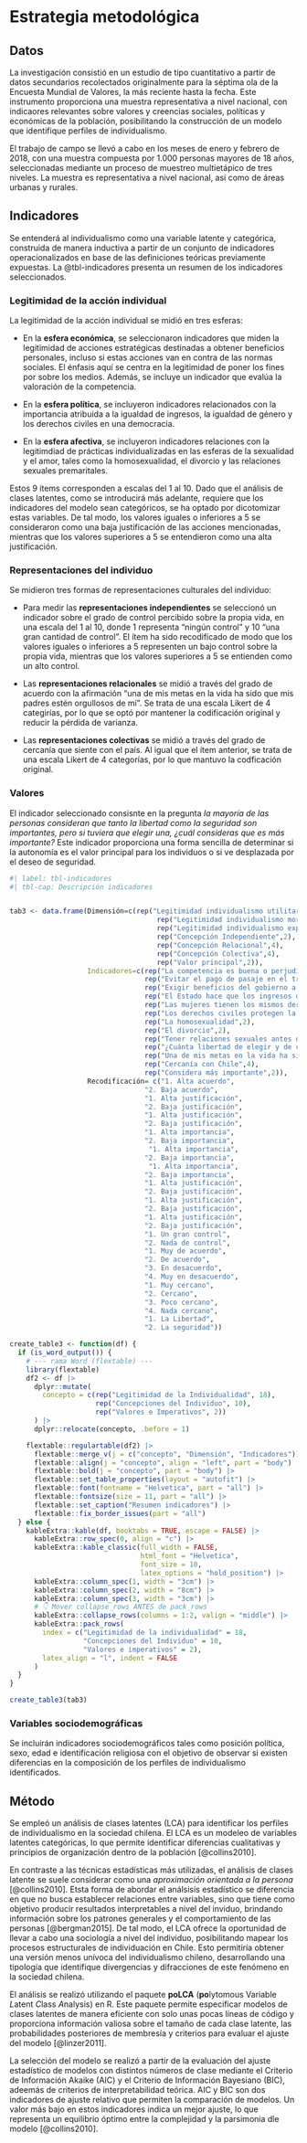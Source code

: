 # Estrategia metodológica

## Datos

La investigación consistió en un estudio de tipo cuantitativo a partir de datos secundarios recolectados originalmente para la séptima ola de la Encuesta Mundial de Valores, la más reciente hasta la fecha. Este instrumento proporciona una muestra representativa a nivel nacional, con indicaores relevantes sobre valores y creencias sociales, políticas y económicas de la población, posibilitando la construcción de un modelo que identifique perfiles de individualismo. 

El trabajo de campo se llevó a cabo en los meses de enero y febrero de 2018, con una muestra compuesta por 1.000 personas mayores de 18 años, seleccionadas mediante un proceso de muestreo multietápico de tres niveles. La muestra es representativa a nivel nacional, así como de áreas urbanas y rurales.

## Indicadores

Se entenderá al individualismo como una variable latente y categórica, construida de manera inductiva a partir de un conjunto de indicadores operacionalizados en base de las definiciones teóricas previamente expuestas. La @tbl-indicadores presenta un resumen de los indicadores seleccionados. 

### Legitimidad de la acción individual

La legitimidad de la acción individual se midió en tres esferas:

 - En la **esfera económica**, se seleccionaron indicadores que miden la legitimidad de acciones estratégicas destinadas a obtener beneficios personales, incluso si estas acciones van en contra de las normas sociales. El énfasis aquí se centra en la legitimidad de poner los fines por sobre los medios. Además, se incluye un indicador que evalúa la valoración de la competencia.
 
 - En la **esfera política**, se incluyeron indicadores relacionados con la importancia atribuida a la igualdad de ingresos, la igualdad de género y los derechos civiles en una democracia.
 
 - En la **esfera afectiva**, se incluyeron indicadores relaciones con la legitimdiad de prácticas individualizadas en las esferas de la sexualidad y el amor, tales como la homosexualidad, el divorcio y las relaciones sexuales premaritales. 
 
Estos 9 ítems corresponden a escalas del 1 al 10. Dado que el análisis de clases latentes, como se introducirá más adelante, requiere que los indicadores del modelo sean categóricos, se ha optado por dicotomizar estas variables. De tal modo, los valores iguales o inferiores a 5 se consideraron como una baja justificación de las acciones mencionadas, mientras que los valores superiores a 5 se entendieron como una alta justificación.

### Representaciones del individuo

Se midieron tres formas de representaciones culturales del individuo:

- Para medir las **representaciones independientes** se seleccionó un indicador sobre el grado de control percibido sobre la propia vida, en una escala del 1 al 10, donde 1 representa "ningún control" y 10 "una gran cantidad de control". El ítem ha sido recodificado de modo que los valores iguales o inferiores a 5 representen un bajo control sobre la propia vida, mientras que los valores superiores a 5 se entienden como un alto control.

- Las **representaciones relacionales** se midió a través del grado de acuerdo con la afirmación "una de mis metas en la vida ha sido que mis padres estén orgullosos de mí". Se trata de una escala Likert de 4 categirías, por lo que se optó por mantener la codificación original y reducir la pérdida de varianza.

- Las **representaciones colectivas** se midió a través del grado de cercanía que siente con el país. Al igual que el ítem anterior, se trata de una escala Likert de 4 categorías, por lo que mantuvo la codficación original. 

### Valores

El indicador seleccionado consisnte en la pregunta *la mayoría de las personas consideran que tanto la libertad como la seguridad son importantes, pero si tuviera que elegir una, ¿cuál consideras que es más importante?* Este indicador proporciona una forma sencilla de determinar si la autonomía es el valor principal para los individuos o si ve desplazada por el deseo de seguridad. 

```r
#| label: tbl-indicadores
#| tbl-cap: Descripción indicadores


tab3 <- data.frame(Dimensión=c(rep("Legitimidad individualismo utilitario", 6),
                                    rep("Legitimidad individualismo moral", 6),
                                    rep("Legitimidad individualismo expresivo", 6),
                                    rep("Concepción Independiente",2),
                                    rep("Concepción Relacional",4),
                                    rep("Concepción Colectiva",4),
                                    rep("Valor principal",2)),
                   Indicadores=c(rep("La competencia es buena o perjudicial",2),
                                 rep("Evitar el pago de pasaje en el transporte público",2),
                                 rep("Exigir beneficios del gobierno a los que no se tiene derecho",2),
                                 rep("El Estado hace que los ingresos de las personas sean iguales",2),
                                 rep("Las mujeres tienen los mismos derechos que los hombre",2),
                                 rep("Los derechos civiles protegen la libertad de la gente contra la opresión del Estado",2),
                                 rep("La homosexualidad",2),
                                 rep("El divorcio",2),
                                 rep("Tener relaciones sexuales antes del matrimonio",2),
                                 rep("¿Cuánta libertad de elegir y de control siente usted que tiene sobre la forma en que le resulta su vida?",2),
                                 rep("Una de mis metas en la vida ha sido que mis padres estén orgullosos de mi",4),
                                 rep("Cercanía con Chile",4),
                                 rep("Considera más importante",2)),
                   Recodificación= c("1. Alta acuerdo",
                                 "2. Baja acuerdo",
                                 "1. Alta justificación",
                                 "2. Baja justificación",
                                 "1. Alta justificación",
                                 "2. Baja justificación",
                                 "1. Alta importancia",
                                 "2. Baja importancia",
                                  "1. Alta importancia",
                                 "2. Baja importancia",
                                  "1. Alta importancia",
                                 "2. Baja importancia",
                                 "1. Alta justificación",
                                 "2. Baja justificación",
                                 "1. Alta justificación",
                                 "2. Baja justificación",
                                 "1. Alta justificación",
                                 "2. Baja justificación",
                                 "1. Un gran control",
                                 "2. Nada de control",
                                 "1. Muy de acuerdo",
                                 "2. De acuerdo",
                                 "3. En desacuerdo",
                                 "4. Muy en desacuerdo",
                                 "1. Muy cercano",
                                 "2. Cercano",
                                 "3. Poco cercano",
                                 "4. Nada cercano",
                                 "1. La Libertad",
                                 "2. La seguridad"))

create_table3 <- function(df) {
  if (is_word_output()) {
    # --- rama Word (flextable) ---
    library(flextable)
    df2 <- df |>
      dplyr::mutate(
        concepto = c(rep("Legitimidad de la Individualidad", 18),
                     rep("Concepciones del Individuo", 10),
                     rep("Valores e Imperativos", 2))
      ) |>
      dplyr::relocate(concepto, .before = 1)

    flextable::regulartable(df2) |>
      flextable::merge_v(j = c("concepto", "Dimensión", "Indicadores")) |>
      flextable::align(j = "concepto", align = "left", part = "body") |>
      flextable::bold(j = "concepto", part = "body") |>
      flextable::set_table_properties(layout = "autofit") |>
      flextable::font(fontname = "Helvetica", part = "all") |>
      flextable::fontsize(size = 11, part = "all") |>
      flextable::set_caption("Resumen indicadores") |>
      flextable::fix_border_issues(part = "all")
  } else {
    kableExtra::kable(df, booktabs = TRUE, escape = FALSE) |>
      kableExtra::row_spec(0, align = "c") |>
      kableExtra::kable_classic(full_width = FALSE,
                                html_font = "Helvetica",
                                font_size = 10,
                                latex_options = "hold_position") |>
      kableExtra::column_spec(1, width = "3cm") |>
      kableExtra::column_spec(2, width = "8cm") |>
      kableExtra::column_spec(3, width = "3cm") |>
      # 👇 Mover collapse_rows ANTES de pack_rows
      kableExtra::collapse_rows(columns = 1:2, valign = "middle") |>
      kableExtra::pack_rows(
        index = c("Legitimidad de la individualidad" = 18,
                  "Concepciones del Individuo" = 10,
                  "Valores e imperativos" = 2),
        latex_align = "l", indent = FALSE
      )
  }
}

create_table3(tab3)

```

### Variables sociodemográficas

Se incluirán indicadores sociodemográficos tales como posición política, sexo, edad e identificación religiosa con el objetivo de observar si existen diferencias en la composición de los perfiles de individualismo identificados. 

## Método

Se empleó un análisis de clases latentes (LCA) para identificar los perfiles de individualismo en la sociedad chilena. El LCA es un modeleo de variables latentes categóricas, lo que permite identificar diferencias cualitativas y principios de organización dentro de la población [@collins2010].

En contraste a las técnicas estadísticas más utilizadas, el análisis de clases latente se suele considerar como una *aproximación orientada a la persona* [@collins2010]. Etsta forma de abordar el análsisis estadístico se diferencia en que no busca establecer relaciones entre variables, sino que tiene como objetivo producir resultados interpretables a nivel del inviduo, brindando información sobre los patrones generales y el comportamiento de las personas [@bergman2015]. De tal modo, el LCA ofrece la oportunidad de llevar a cabo una sociología a nivel del individuo, posibilitando mapear los procesos estructurales de individuación en Chile. Esto permitiría obtener una versión menos unívoca del individualismo chileno, desarrollando una tipología que identifique divergencias y difracciones de este fenómeno en la sociedad chilena. 

El análisis se realizó utilizando el paquete **poLCA** (**po**lytomous Variable *L*atent *C*lass *A*nalysis) en R. Este paquete permite especificar modelos de clases latentes de manera eficiente con solo unas pocas líneas de código y proporciona información valiosa sobre el tamaño de cada clase latente, las probabilidades posteriores de membresía y criterios para evaluar el ajuste del modelo [@linzer2011].

La selección del modelo se realizó a partir de la evaluación del ajuste estadístico de modelos con distintos números de clase mediante el Criterio de Información Akaike (AIC) y el Criterio de Información Bayesiano (BIC), adeemás de criterios de interpretabilidad teórica. AIC y BIC son dos indicadores de ajuste relativo que permiten la comparación de modelos. Un valor más bajo en estos indicadores indica un mejor ajuste, lo que representa un equilibrio óptimo entre la complejidad y la parsimonia dle modelo [@collins2010]. 




